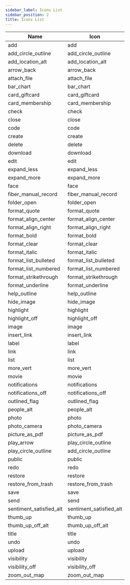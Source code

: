 ```yaml
---
sidebar_label: Icons List
sidebar_position: 2
title: Icons List
---
```



|Name|Icon|
|----|----------|
|add|<Icon baseClassName="material-icons-outlined">add</Icon>|
|add_circle_outline|<Icon baseClassName="material-icons-outlined">add_circle_outline</Icon>|
|add_location_alt|<Icon baseClassName="material-icons-outlined">add_location_alt</Icon>|
|arrow_back|<Icon baseClassName="material-icons-outlined">arrow_back</Icon>|
|attach_file|<Icon baseClassName="material-icons-outlined">attach_file</Icon>|
|bar_chart|<Icon baseClassName="material-icons-outlined">bar_chart</Icon>|
|card_giftcard|<Icon baseClassName="material-icons-outlined">card_giftcard</Icon>|
|card_membership|<Icon baseClassName="material-icons-outlined">card_membership</Icon>|
|check|<Icon baseClassName="material-icons-outlined">check</Icon>|
|close|<Icon baseClassName="material-icons-outlined">close</Icon>|
|code|<Icon baseClassName="material-icons-outlined">code</Icon>|
|create|<Icon baseClassName="material-icons-outlined">create</Icon>|
|delete|<Icon baseClassName="material-icons-outlined">delete</Icon>|
|download|<Icon baseClassName="material-icons-outlined">download</Icon>|
|edit|<Icon baseClassName="material-icons-outlined">edit</Icon>|
|expand_less|<Icon baseClassName="material-icons-outlined">expand_less</Icon>|
|expand_more|<Icon baseClassName="material-icons-outlined">expand_more</Icon>|
|face|<Icon baseClassName="material-icons-outlined">face</Icon>|
|fiber_manual_record|<Icon baseClassName="material-icons-outlined">fiber_manual_record</Icon>|
|folder_open|<Icon baseClassName="material-icons-outlined">folder_open</Icon>|
|format_quote|<Icon baseClassName="material-icons-outlined">format_quote</Icon>|
|format_align_center|<Icon baseClassName="material-icons-outlined">format_align_center</Icon>|
|format_align_right|<Icon baseClassName="material-icons-outlined">format_align_right</Icon>|
|format_bold|<Icon baseClassName="material-icons-outlined">format_bold</Icon>|
|format_clear|<Icon baseClassName="material-icons-outlined">format_clear</Icon>|
|format_italic|<Icon baseClassName="material-icons-outlined">format_italic</Icon>|
|format_list_bulleted|<Icon baseClassName="material-icons-outlined">format_list_bulleted</Icon>|
|format_list_numbered|<Icon baseClassName="material-icons-outlined">format_list_numbered</Icon>|
|format_strikethrough|<Icon baseClassName="material-icons-outlined">format_strikethrough</Icon>|
|format_underline|<Icon baseClassName="material-icons-outlined">format_underline</Icon>|
|help_outline|<Icon baseClassName="material-icons-outlined">help_outline</Icon>|
|hide_image|<Icon baseClassName="material-icons-outlined">hide_image</Icon>|
|highlight|<Icon baseClassName="material-icons-outlined">highlight</Icon>|
|highlight_off|<Icon baseClassName="material-icons-outlined">highlight_off</Icon>|
|image|<Icon baseClassName="material-icons-outlined">image</Icon>|
|insert_link|<Icon baseClassName="material-icons-outlined">insert_link</Icon>|
|label|<Icon baseClassName="material-icons-outlined">label</Icon>|
|link|<Icon baseClassName="material-icons-outlined">link</Icon>|
|list|<Icon baseClassName="material-icons-outlined">list</Icon>|
|more_vert|<Icon baseClassName="material-icons-outlined">more_vert</Icon>|
|movie|<Icon baseClassName="material-icons-outlined">movie</Icon>|
|notifications|<Icon baseClassName="material-icons-outlined">notifications</Icon>|
|notifications_off|<Icon baseClassName="material-icons-outlined">notifications_off</Icon>|
|outlined_flag|<Icon baseClassName="material-icons-outlined">outlined_flag</Icon>|
|people_alt|<Icon baseClassName="material-icons-outlined">people_alt</Icon>|
|photo|<Icon baseClassName="material-icons-outlined">photo</Icon>|
|photo_camera|<Icon baseClassName="material-icons-outlined">photo_camera</Icon>|
|picture_as_pdf|<Icon baseClassName="material-icons-outlined">picture_as_pdf</Icon>|
|play_arrow|<Icon baseClassName="material-icons-outlined">play_circle_outline</Icon>|
|play_circle_outline|<Icon baseClassName="material-icons-outlined">add_circle_outline</Icon>|
|public|<Icon baseClassName="material-icons-outlined">public</Icon>|
|redo|<Icon baseClassName="material-icons-outlined">redo</Icon>|
|restore|<Icon baseClassName="material-icons-outlined">restore</Icon>|
|restore_from_trash|<Icon baseClassName="material-icons-outlined">restore_from_trash</Icon>|
|save|<Icon baseClassName="material-icons-outlined">save</Icon>|
|send|<Icon baseClassName="material-icons-outlined">send</Icon>|
|sentiment_satisfied_alt|<Icon baseClassName="material-icons-outlined">sentiment_satisfied_alt</Icon>|
|thumb_up|<Icon baseClassName="material-icons-outlined">thumb_up</Icon>|
|thumb_up_off_alt|<Icon baseClassName="material-icons-outlined">thumb_up_off_alt</Icon>|
|title|<Icon baseClassName="material-icons-outlined">title</Icon>|
|undo|<Icon baseClassName="material-icons-outlined">undo</Icon>|
|upload|<Icon baseClassName="material-icons-outlined">upload</Icon>|
|visibility|<Icon baseClassName="material-icons-outlined">visibility</Icon>|
|visibility_off|<Icon baseClassName="material-icons-outlined">visibility_off</Icon>|
|zoom_out_map|<Icon baseClassName="material-icons-outlined">zoom_out_map</Icon>|



